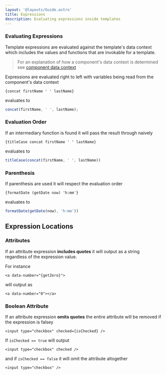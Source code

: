```yaml
---
layout: '@layouts/Guide.astro'
title: Expressions
description: Evaluating expressions inside templates
---
```



### Evaluating Expressions

Template expressions are evaluated against the template's data context which includes the values and functions that are invokable for a template.

> For an explanation of how a component's data context is determined see [component data context](/components/rendering#data-context)

Expressions are evaluated right to left with variables being read from the component's data context
```sui
{concat firstName ' ' lastName}
```

evaluates to
```javascript
concat(firstName, ' ', lastName);
```


### Evaluation Order

If an intermediary function is found it will pass the result through naively

```sui
{titleCase concat firstName ' ' lastName}
```

evaluates to
```javascript
titleCase(concat(firstName, ' ', lastName))
```

### Parenthesis

If parenthesis are used it will respect the evaluation order
```sui
{formatDate (getDate now) 'h:mm'}
```

evaluates to
```javascript
formatDate(getDate(now), 'h:mm'))
```

## Expression Locations


### Attributes

If an attribute expression **includes quotes** it will output as a string regardless of the expression value.

For instance
```sui
<a data-number="{getZero}">
```

will output as
```sui
<a data-number="0"></a>
```

### Boolean Attribute

If an attribute expression **omits quotes** the entire attribute will be removed if the expression is falsey

```sui
<input type="checkbox" checked={isChecked} />
```

If `isChecked == true` will output
```sui
<input type="checkbox" checked />
```

and if `isChecked == false` it will omit the attribute altogether
```sui
<input type="checkbox" />
```
